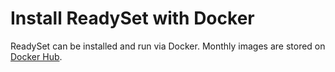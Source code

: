 

# Install ReadySet with Docker

ReadySet can be installed and run via Docker. Monthly images are stored on [Docker Hub](https://hub.docker.com/r/readysettech/readyset).

<Cards>
  <Card title="Install ReadySet with Postgres" href="/get-started/install-rs/docker/postgres" />
  <Card title="Install ReadySet with MySQL" href="/get-started/install-rs/docker/mysql" />
</Cards>

